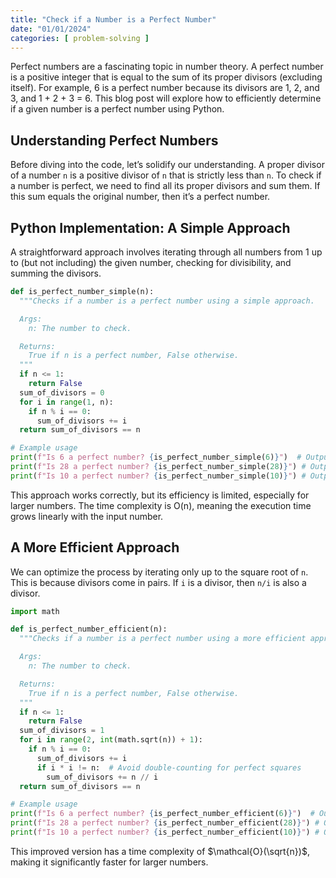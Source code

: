 ```yaml
---
title: "Check if a Number is a Perfect Number"
date: "01/01/2024"
categories: [ problem-solving ]
---
```


Perfect numbers are a fascinating topic in number theory.  A perfect number is a positive integer that is equal to the sum of its proper divisors (excluding itself). For example, 6 is a perfect number because its divisors are 1, 2, and 3, and 1 + 2 + 3 = 6.  This blog post will explore how to efficiently determine if a given number is a perfect number using Python.

## Understanding Perfect Numbers

Before diving into the code, let's solidify our understanding.  A proper divisor of a number `n` is a positive divisor of `n` that is strictly less than `n`.  To check if a number is perfect, we need to find all its proper divisors and sum them. If this sum equals the original number, then it's a perfect number.

## Python Implementation: A Simple Approach

A straightforward approach involves iterating through all numbers from 1 up to (but not including) the given number, checking for divisibility, and summing the divisors.

```python
def is_perfect_number_simple(n):
  """Checks if a number is a perfect number using a simple approach.

  Args:
    n: The number to check.

  Returns:
    True if n is a perfect number, False otherwise.
  """
  if n <= 1:
    return False
  sum_of_divisors = 0
  for i in range(1, n):
    if n % i == 0:
      sum_of_divisors += i
  return sum_of_divisors == n

# Example usage
print(f"Is 6 a perfect number? {is_perfect_number_simple(6)}")  # Output: True
print(f"Is 28 a perfect number? {is_perfect_number_simple(28)}") # Output: True
print(f"Is 10 a perfect number? {is_perfect_number_simple(10)}") # Output: False
```

This approach works correctly, but its efficiency is limited, especially for larger numbers.  The time complexity is O(n), meaning the execution time grows linearly with the input number.


## A More Efficient Approach

We can optimize the process by iterating only up to the square root of `n`.  This is because divisors come in pairs. If `i` is a divisor, then `n/i` is also a divisor.

```python
import math

def is_perfect_number_efficient(n):
  """Checks if a number is a perfect number using a more efficient approach.

  Args:
    n: The number to check.

  Returns:
    True if n is a perfect number, False otherwise.
  """
  if n <= 1:
    return False
  sum_of_divisors = 1
  for i in range(2, int(math.sqrt(n)) + 1):
    if n % i == 0:
      sum_of_divisors += i
      if i * i != n:  # Avoid double-counting for perfect squares
        sum_of_divisors += n // i
  return sum_of_divisors == n

# Example usage
print(f"Is 6 a perfect number? {is_perfect_number_efficient(6)}")  # Output: True
print(f"Is 28 a perfect number? {is_perfect_number_efficient(28)}") # Output: True
print(f"Is 10 a perfect number? {is_perfect_number_efficient(10)}") # Output: False

```

This improved version has a time complexity of $\mathcal{O}(\sqrt{n})$, making it significantly faster for larger numbers.
